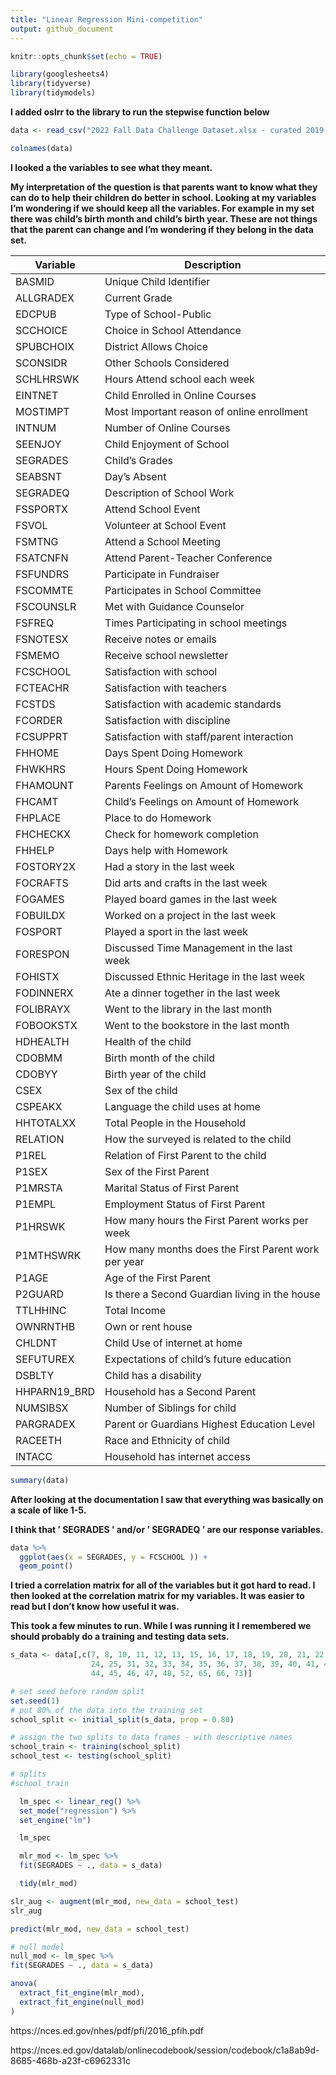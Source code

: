 ```yaml
---
title: "Linear Regression Mini-competition"
output: github_document
---
```


```r
knitr::opts_chunk$set(echo = TRUE)
```


```r
library(googlesheets4)
library(tidyverse)
library(tidymodels)
```
**I added oslrr to the library to run the stepwise function below**

```r

data <- read_csv("2022 Fall Data Challenge Dataset.xlsx - curated 2019-required.csv")

```

```r

colnames(data)

```

**I looked a the variables to see what they meant.**

**My interpretation of the question is that parents want to know what they can do to help their children do better in school. Looking at my variables I'm wondering if we should keep all the variables. For example in my set there was child's birth month and child's birth year. These are not things that the parent can change and I'm wondering if they belong in the data set.**


| Variable      | Description                                         |
| ------------- | --------------------------------------------------- |
| BASMID        | Unique Child Identifier                             |
| ALLGRADEX     | Current Grade                                       |
| EDCPUB        | Type of School-Public                               |
| SCCHOICE      | Choice in School Attendance                         |
| SPUBCHOIX     | District Allows Choice                              |
| SCONSIDR      | Other Schools Considered                            |
| SCHLHRSWK     | Hours Attend school each week                       |
| EINTNET       | Child Enrolled in Online Courses                    |
| MOSTIMPT      | Most Important reason of online enrollment          |
| INTNUM        | Number of Online Courses                            |
| SEENJOY       | Child Enjoyment of School                           |
| SEGRADES      | Child's Grades                                      |
| SEABSNT       | Day's Absent                                        |
| SEGRADEQ      | Description of School Work                          |
| FSSPORTX      | Attend School Event                                 |
| FSVOL         | Volunteer at School Event                           |
| FSMTNG        | Attend a School Meeting                             |
| FSATCNFN      | Attend Parent-Teacher Conference                    |
| FSFUNDRS      | Participate in Fundraiser                           |
| FSCOMMTE      | Participates in School Committee                    |
| FSCOUNSLR     | Met with Guidance Counselor                         |
| FSFREQ        | Times Participating in school meetings              |
| FSNOTESX      | Receive notes or emails                             |
| FSMEMO        | Receive school newsletter                           |
| FCSCHOOL      | Satisfaction with school                            |
| FCTEACHR      | Satisfaction with teachers                          |
| FCSTDS        | Satisfaction with academic standards                |
| FCORDER       | Satisfaction with discipline                        |
| FCSUPPRT      | Satisfaction with staff/parent interaction          |
| FHHOME        | Days Spent Doing Homework                           |
| FHWKHRS       | Hours Spent Doing Homework                          |
| FHAMOUNT      | Parents Feelings on Amount of Homework              |
| FHCAMT        | Child's Feelings on Amount of Homework              |
| FHPLACE       | Place to do Homework                                |
| FHCHECKX      | Check for homework completion                       |
| FHHELP        | Days help with Homework                             |
| FOSTORY2X     | Had a story in the last week                        |
| FOCRAFTS      | Did arts and crafts in the last week                |
| FOGAMES       | Played board games in the last week                 |
| FOBUILDX      | Worked on a project in the last week                |
| FOSPORT       | Played a sport in the last week                     |
| FORESPON      | Discussed Time Management in the last week          |
| FOHISTX       | Discussed Ethnic Heritage in the last week          |
| FODINNERX     | Ate a dinner together in the last week              |
| FOLIBRAYX     | Went to the library in the last month               |
| FOBOOKSTX     | Went to the bookstore in the last month             |
| HDHEALTH      | Health of the child                                 |
| CDOBMM        | Birth month of the child                            |
| CDOBYY        | Birth year of the child                             |
| CSEX          | Sex of the child                                    |
| CSPEAKX       | Language the child uses at home                     |
| HHTOTALXX     | Total People in the Household                       |
| RELATION      | How the surveyed is related to the child            |
| P1REL         | Relation of First Parent to the child               |
| P1SEX         | Sex of the First Parent                             |
| P1MRSTA       | Marital Status of First Parent                      |
| P1EMPL        | Employment Status of First Parent                   |
| P1HRSWK       | How many hours the First Parent works per week      |
| P1MTHSWRK     | How many months does the First Parent work per year |   
| P1AGE         | Age of the First Parent                             |
| P2GUARD       | Is there a Second Guardian living in the house      |         
| TTLHHINC      | Total Income                                        |         
| OWNRNTHB      | Own or rent house                                   |
| CHLDNT        | Child Use of internet at home                       |         
| SEFUTUREX     | Expectations of child's future education            |         
| DSBLTY        | Child has a disability                              |                      | HHPARN19X     | Parental Structure of Household                     |
| HHPARN19_BRD  | Household has a Second Parent                       |
| NUMSIBSX      | Number of Siblings for child                        |
| PARGRADEX     | Parent or Guardians Highest Education Level         |
| RACEETH       | Race and Ethnicity of child                         |
| INTACC        | Household has internet access                       |         
  


```r
summary(data)
```

**After looking at the documentation I saw that everything was basically on a scale of like 1-5.**

**I think that ' SEGRADES ' and/or ' SEGRADEQ ' are our response variables.**


```r
data %>% 
  ggplot(aes(x = SEGRADES, y = FCSCHOOL )) +
  geom_point()
```

**I tried a correlation matrix for all of the variables but it got hard to read. I then looked at the correlation matrix for my variables. It was easier to read but I don't know how useful it was.**


**This took a few minutes to run. While I was running it I remembered we should probably do a training and testing data sets.**


```r
s_data <- data[,c(7, 8, 10, 11, 12, 13, 15, 16, 17, 18, 19, 20, 21, 22, 23,
                  24, 25, 31, 32, 33, 34, 35, 36, 37, 38, 39, 40, 41, 42, 43, 
                  44, 45, 46, 47, 48, 52, 65, 66, 73)]
```

```r

# set seed before random split
set.seed(1)
# put 80% of the data into the training set
school_split <- initial_split(s_data, prop = 0.80)

# assign the two splits to data frames - with descriptive names
school_train <- training(school_split)
school_test <- testing(school_split)

# splits
#school_train
```

```r
  lm_spec <- linear_reg() %>%
  set_mode("regression") %>%
  set_engine("lm")

  lm_spec

  mlr_mod <- lm_spec %>% 
  fit(SEGRADES ~ ., data = s_data)

  tidy(mlr_mod)

```


```r
slr_aug <- augment(mlr_mod, new_data = school_test)
slr_aug
```

``` r

predict(mlr_mod, new_data = school_test)

```

```r

# null model
null_mod <- lm_spec %>% 
fit(SEGRADES ~ ., data = s_data)

anova(
  extract_fit_engine(mlr_mod),
  extract_fit_engine(null_mod)
)

```

https://nces.ed.gov/nhes/pdf/pfi/2016_pfih.pdf

https://nces.ed.gov/datalab/onlinecodebook/session/codebook/c1a8ab9d-8685-468b-a23f-c6962331c

